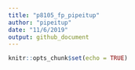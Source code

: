 ```yaml
---
title: "p8105_fp_pipeitup"
author: "pipeitup"
date: "11/6/2019"
output: github_document
---
```


```r
knitr::opts_chunk$set(echo = TRUE)
```
